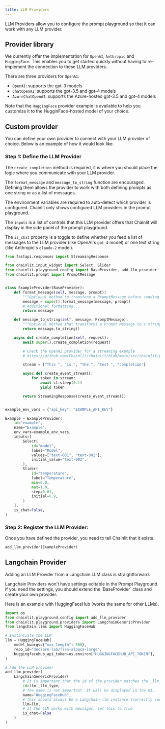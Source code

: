 ```yaml
---
title: LLM Providers
---
```


LLM Providers allow you to configure the prompt playground so that it can work with any LLM provider.

## Provider library

We currently offer the implementation for `OpenAI`, `Anthropic` and `HuggingFace`. This enables you to get started quickly without having to re-implement the connection to these LLM providers.

There are three providers for `OpenAI`:

- `OpenAI`: supports the gpt-3 models
- `ChatOpenAI`: supports the gpt-3.5 and gpt-4 models
- `AzureChatOpenAI`: supports the Azure-hosted gpt-3.5 and gpt-4 models

Note that the `HuggingFace` provider example is available to help you customize it to the HugginFace-hosted model of your choice.

## Custom provider

You can define your own provider to connect with your LLM provider of choice. Below is an example of how it would look like.

### Step 1: Define the LLM Provider

The `create_completion` method is required, it is where you should place the logic where you communicate with your LLM provider.

The `format_message` and `message_to_string` function are encouraged. Defining them allows the provider to work with both defining prompts as one string or as a list of messages.

The environment variables are required to auto-detect which provider is configured. Chainlit only shows configured LLM providers in the prompt playground.

The `inputs` is a list of controls that this LLM provider offers that Chainlit will display in the side panel of the prompt playground.

The `is_chat` property is a toggle to define whether you feed a list of messages to the LLM provider (like OpenAI's `gpt-4` model) or one text string (like Anthropic's `claude-2` model).

```python
from fastapi.responses import StreamingResponse

from chainlit.input_widget import Select, Slider
from chainlit.playground.config import BaseProvider, add_llm_provider
from chainlit.prompt import PromptMessage


class ExampleProvider(BaseProvider):
    def format_message(self, message, prompt):
        """Optional method to transform a PromptMessage before sending it to the provider"""
        message = super().format_message(message, prompt)
        # Additional formatting...
        return message

    def message_to_string(self, message: PromptMessage):
        """Optional method that transforms a Prompt Message to a string that a non-chat LLM can understand."""
        return message.to_string()

    async def create_completion(self, request):
        await super().create_completion(request)

        # Check the OpenAI provider for a streaming example
        # https://github.com/Chainlit/chainlit/blob/main/src/chainlit/playground/providers/openai.py#L174

        stream = ["This ", "is ", "the ", "test ", "completion"]

        async def create_event_stream():
            for token in stream:
                await cl.sleep(0.1)
                yield token

        return StreamingResponse(create_event_stream())


example_env_vars = {"api_key": "EXAMPLE_API_KEY"}

Example = ExampleProvider(
    id="example",
    name="Example",
    env_vars=example_env_vars,
    inputs=[
        Select(
            id="model",
            label="Model",
            values=["text-001", "text-002"],
            initial_value="text-002",
        ),
        Slider(
            id="temperature",
            label="Temperature",
            min=0.0,
            max=1.0,
            step=0.01,
            initial=0.9,
        )
    ],
    is_chat=False,
)
```

### Step 2: Register the LLM Provider:

Once you have defined the provider, you need to tell Chainlit that it exists.

```py
add_llm_provider(ExampleProvider)
```

## Langchain Provider

Adding an LLM Provider from a Langchain LLM class is straightforward.

<Warning>
  Langchain Providers won't have settings editable in the Prompt Playground. If
  you need the settings, you should extend the `BaseProvider` class and create
  your own provider.
</Warning>

Here is an example with HuggingFaceHub (works the same for other LLMs).

```py
import os
from chainlit.playground.config import add_llm_provider
from chainlit.playground.providers import LangchainGenericProvider
from langchain.llms import HuggingFaceHub

# Instantiate the LLM
llm = HuggingFaceHub(
    model_kwargs={"max_length": 500},
    repo_id="declare-lab/flan-alpaca-large",
    huggingfacehub_api_token=os.environ["HUGGINGFACEHUB_API_TOKEN"],
)

# Add the LLM provider
add_llm_provider(
    LangchainGenericProvider(
        # It is important that the id of the provider matches the _llm_type
        id=llm._llm_type,
        # The name is not important. It will be displayed in the UI.
        name="HuggingFaceHub",
        # This should always be a Langchain llm instance (correctly configured)
        llm=llm,
        # If the LLM works with messages, set this to True
        is_chat=False
    )
)
```
